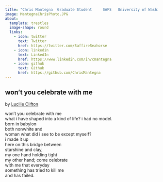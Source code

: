 ```yaml
---
title: "Chris Mantegna  Graduate Student     SAFS   University of Washington"
image: MantegnaChrisPhoto.JPG
about:
  template: trestles
  image-shape: round
  links:
    - icon: twitter
      text: Twitter
      href: https://twitter.com/SaffireSeahorse
    - icon: linkedin
      text: LinkedIn
      href: https://www.linkedin.com/in/cmantegna
    - icon: github
      text: Github
      href: https://github.com/ChrisMantegna
---
```


## won't you celebrate with me

by [Lucille
Clifton](https://www.poetryfoundation.org/poets/lucille-clifton)

won't you celebrate with me\
what i have shaped into a kind of life? i had no model.\
born in babylon\
both nonwhite and\
woman what did i see to be except myself?\
i made it up\
here on this bridge between\
starshine and clay,\
my one hand holding tight\
my other hand; come celebrate\
with me that everyday\
something has tried to kill me\
and has failed.
